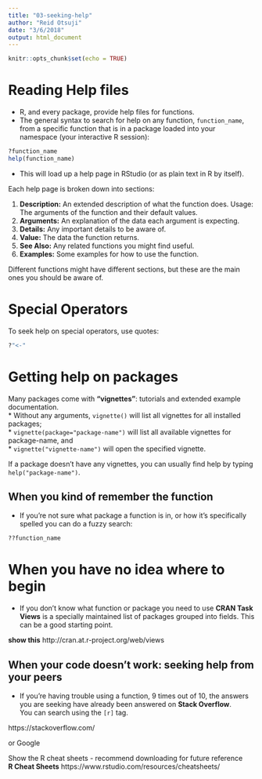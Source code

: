```yaml
---
title: "03-seeking-help"
author: "Reid Otsuji"
date: "3/6/2018"
output: html_document
---
```


```r
knitr::opts_chunk$set(echo = TRUE)
```

# Reading Help files
* R, and every package, provide help files for functions. 
* The general syntax to search for help on any function, `function_name`, from a specific function that is in a package loaded into your namespace (your interactive R session):

```r
?function_name
help(function_name)
```

* This will load up a help page in RStudio (or as plain text in R by itself).


Each help page is broken down into sections:

1. **Description:** An extended description of what the function does.
Usage: The arguments of the function and their default values.
2. **Arguments:** An explanation of the data each argument is expecting.
3. **Details:** Any important details to be aware of.
4. **Value:** The data the function returns.
5. **See Also:** Any related functions you might find useful.
6. **Examples:** Some examples for how to use the function.

Different functions might have different sections, but these are the main ones you should be aware of.

# Special Operators

To seek help on special operators, use quotes:

```r
?"<-"
```


# Getting help on packages

Many packages come with **“vignettes”**: tutorials and extended example documentation.    
* Without any arguments, `vignette()` will list all vignettes for all installed packages;     
* `vignette(package="package-name")` will list all available vignettes for package-name, and     
* `vignette("vignette-name")` will open the specified vignette.

If a package doesn’t have any vignettes, you can usually find help by typing `help("package-name")`.


## When you kind of remember the function
* If you’re not sure what package a function is in, or how it’s specifically spelled you can do a fuzzy search:
```r
??function_name
```

# When you have no idea where to begin
* If you don’t know what function or package you need to use **CRAN Task Views** is a specially maintained list of packages grouped into fields. 
This can be a good starting point.

**show this**
http://cran.at.r-project.org/web/views

## When your code doesn’t work: seeking help from your peers

* If you’re having trouble using a function, 9 times out of 10, the answers you are seeking have already been answered on **Stack Overflow**.     
You can search using the `[r]` tag.

https://stackoverflow.com/

or Google


Show the R cheat sheets - recommend downloading for future reference     
**R Cheat Sheets**
https://www.rstudio.com/resources/cheatsheets/ 














